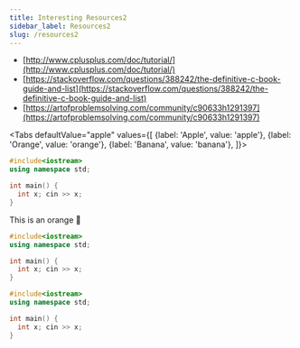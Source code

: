 ```yaml
---
title: Interesting Resources2
sidebar_label: Resources2
slug: /resources2
---
```


- [http://www.cplusplus.com/doc/tutorial/](http://www.cplusplus.com/doc/tutorial/)
- [https://stackoverflow.com/questions/388242/the-definitive-c-book-guide-and-list](https://stackoverflow.com/questions/388242/the-definitive-c-book-guide-and-list)
- [https://artofproblemsolving.com/community/c90633h1291397](https://artofproblemsolving.com/community/c90633h1291397)


<Tabs
  defaultValue="apple"
  values={[
    {label: 'Apple', value: 'apple'},
    {label: 'Orange', value: 'orange'},
    {label: 'Banana', value: 'banana'},
  ]}>
  <TabItem
  value="apple">

  ```cpp
  #include<iostream>
  using namespace std;

  int main() {
    int x; cin >> x;
  }
  ```

  </TabItem>
  <TabItem
  value="orange">
  This is an orange 🍊

  ```cpp
  #include<iostream>
  using namespace std;

  int main() {
    int x; cin >> x;
  }
  ```

  </TabItem>
  <TabItem
  value="banana">

  ```cpp
  #include<iostream>
  using namespace std;

  int main() {
    int x; cin >> x;
  }
  ```

  </TabItem>
</Tabs>
